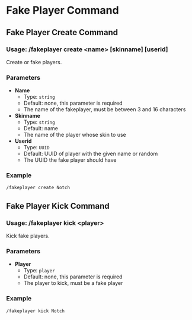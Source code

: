 # Fake Player Command
## Fake Player Create Command
### Usage: /fakeplayer create <name\> \[skinname] \[userid]
Create or fake players.

### Parameters
- **Name**
  + Type: `string`
  + Default: none, this parameter is required
  + The name of the fakeplayer, must be between 3 and 16 characters
- **Skinname**
  + Type: `string`
  + Default: name
  + The name of the player whose skin to use
- **Userid**
  + Type: `UUID`
  + Default: UUID of player with the given name or random
  + The UUID the fake player should have

### Example
`/fakeplayer create Notch`

## Fake Player Kick Command
### Usage: /fakeplayer kick <player\>
Kick fake players.

### Parameters
- **Player**
  + Type: `player`
  + Default: none, this parameter is required
  + The player to kick, must be a fake player

### Example
`/fakeplayer kick Notch`

